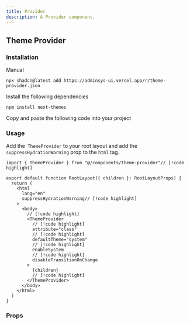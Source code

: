 ```yaml
---
title: Provider
description: A Provider component.
---
```


## Theme Provider

### Installation

<Tabs className="gap-0" defaultValue="cli">

<TabsList>
  <TabsTriggerShadcnCLI />
  <TabsTrigger className="cursor-pointer" value="manual">Manual</TabsTrigger>
</TabsList>

<TabsContent value="cli" className="[&>figure]:mb-0">

```package-install
npx shadcn@latest add https://adminsys-ui.vercel.app/r/theme-provider.json
```

</TabsContent>

<TabsContent value="manual">

<Steps>

<Step>Install the following dependencies</Step>

```package-install
npm install next-themes
```

<Step>Copy and paste the following code into your project</Step>

<ComponentSource
  name="theme-provider"
/>

</Steps>

</TabsContent>

</Tabs>

### Usage

Add the` ThemeProvider` to your root layout and add the `suppressHydrationWarning` prop to the `html` tag.

```tsx
import { ThemeProvider } from "@/components/theme-provider"// [!code highlight]

export default function RootLayout({ children }: RootLayoutProps) {
  return (
    <html
      lang="en"
      suppressHydrationWarning// [!code highlight]
    >
      <body>
        // [!code highlight]
        <ThemeProvider
          // [!code highlight]
          attribute="class"
          // [!code highlight]
          defaultTheme="system"
          // [!code highlight]
          enableSystem
          // [!code highlight]
          disableTransitionOnChange
        >
          {children}
          // [!code highlight]
        </ThemeProvider>
      </body>
    </html>
  )
}
```

### Props

<AutoTypeTable path="./src/registry/components/shared/provider/theme-provider.tsx" name="ThemeProviderProps" />

